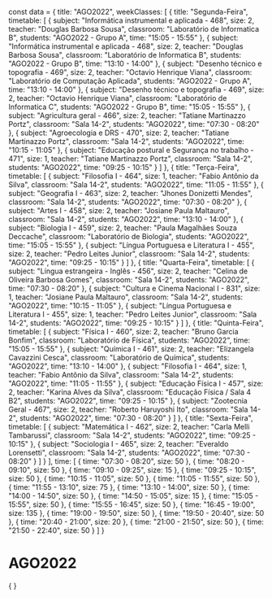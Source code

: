 const data = {
  title: "AGO2022",
  weekClasses: [
    {
      title: "Segunda-Feira",
      timetable: [
        {
          subject: "Informática instrumental e aplicada - 468",
          size: 2,
          teacher: "Douglas Barbosa Sousa",
          classroom: "Laboratório de Informatica B",
          students: "AGO2022 - Grupo A",
          time: "15:05 - 15:55"
        },
        {
          subject: "Informática instrumental e aplicada - 468",
          size: 2,
          teacher: "Douglas Barbosa Sousa",
          classroom: "Laboratório de Informatica B",
          students: "AGO2022 - Grupo B",
          time: "13:10 - 14:00"
        },
        {
          subject: "Desenho técnico e topografia - 469",
          size: 2,
          teacher: "Octavio Henrique Viana",
          classroom: "Laboratório de Computação Aplicada",
          students: "AGO2022 - Grupo A",
          time: "13:10 - 14:00"
        },
        {
          subject: "Desenho técnico e topografia - 469",
          size: 2,
          teacher: "Octavio Henrique Viana",
          classroom: "Laboratório de Informatica C",
          students: "AGO2022 - Grupo B",
          time: "15:05 - 15:55"
        },
        {
          subject: "Agricultura geral - 466",
          size: 2,
          teacher: "Tatiane Martinazzo Portz",
          classroom: "Sala 14-2",
          students: "AGO2022",
          time: "07:30 - 08:20"
        },
        {
          subject: "Agroecologia e DRS - 470",
          size: 2,
          teacher: "Tatiane Martinazzo Portz",
          classroom: "Sala 14-2",
          students: "AGO2022",
          time: "10:15 - 11:05"
        },
        {
          subject: "Educação postural e Segurança no trabalho - 471",
          size: 1,
          teacher: "Tatiane Martinazzo Portz",
          classroom: "Sala 14-2",
          students: "AGO2022",
          time: "09:25 - 10:15"
        }
      ]
    },
    {
      title: "Terça-Feira",
      timetable: [
        {
          subject: "Filosofia I - 464",
          size: 1,
          teacher: "Fabio Antônio da Silva",
          classroom: "Sala 14-2",
          students: "AGO2022",
          time: "11:05 - 11:55"
        },
        {
          subject: "Geografia I - 463",
          size: 2,
          teacher: "Jhones Donizetti Mendes",
          classroom: "Sala 14-2",
          students: "AGO2022",
          time: "07:30 - 08:20"
        },
        {
          subject: "Artes I - 458",
          size: 2,
          teacher: "Josiane Paula Maltauro",
          classroom: "Sala 14-2",
          students: "AGO2022",
          time: "13:10 - 14:00"
        },
        {
          subject: "Biologia I - 459",
          size: 2,
          teacher: "Paula Magalhães Souza Deccache",
          classroom: "Laboratório de Biologia",
          students: "AGO2022",
          time: "15:05 - 15:55"
        },
        {
          subject: "Língua Portuguesa e Literatura I - 455",
          size: 2,
          teacher: "Pedro Leites Junior",
          classroom: "Sala 14-2",
          students: "AGO2022",
          time: "09:25 - 10:15"
        }
      ]
    },
    {
      title: "Quarta-Feira",
      timetable: [
        {
          subject: "Língua estrangeira - Inglês - 456",
          size: 2,
          teacher: "Celina de Oliveira Barbosa Gomes",
          classroom: "Sala 14-2",
          students: "AGO2022",
          time: "07:30 - 08:20"
        },
        {
          subject: "Cultura e Cinema Nacional I - 831",
          size: 1,
          teacher: "Josiane Paula Maltauro",
          classroom: "Sala 14-2",
          students: "AGO2022",
          time: "10:15 - 11:05"
        },
        {
          subject: "Língua Portuguesa e Literatura I - 455",
          size: 1,
          teacher: "Pedro Leites Junior",
          classroom: "Sala 14-2",
          students: "AGO2022",
          time: "09:25 - 10:15"
        }
      ]
    },
    {
      title: "Quinta-Feira",
      timetable: [
        {
          subject: "Física I - 460",
          size: 2,
          teacher: "Bruno Garcia Bonfim",
          classroom: "Laboratório de Física",
          students: "AGO2022",
          time: "15:05 - 15:55"
        },
        {
          subject: "Química I - 461",
          size: 2,
          teacher: "Elizangela Cavazzini Cesca",
          classroom: "Laboratório de Química",
          students: "AGO2022",
          time: "13:10 - 14:00"
        },
        {
          subject: "Filosofia I - 464",
          size: 1,
          teacher: "Fabio Antônio da Silva",
          classroom: "Sala 14-2",
          students: "AGO2022",
          time: "11:05 - 11:55"
        },
        {
          subject: "Educação Física I - 457",
          size: 2,
          teacher: "Karina Alves da Silva",
          classroom: "Educação Física / Sala 4 B2",
          students: "AGO2022",
          time: "09:25 - 10:15"
        },
        {
          subject: "Zootecnia Geral - 467",
          size: 2,
          teacher: "Roberto Haruyoshi Ito",
          classroom: "Sala 14-2",
          students: "AGO2022",
          time: "07:30 - 08:20"
        }
      ]
    },
    {
      title: "Sexta-Feira",
      timetable: [
        {
          subject: "Matemática I - 462",
          size: 2,
          teacher: "Carla Melli Tambarussi",
          classroom: "Sala 14-2",
          students: "AGO2022",
          time: "09:25 - 10:15"
        },
        {
          subject: "Sociologia I - 465",
          size: 2,
          teacher: "Everaldo Lorensetti",
          classroom: "Sala 14-2",
          students: "AGO2022",
          time: "07:30 - 08:20"
        }
      ]
    }
  ],
  time: [
    {
      time: "07:30 - 08:20",
      size: 50
    },
    {
      time: "08:20 - 09:10",
      size: 50
    },
    {
      time: "09:10 - 09:25",
      size: 15
    },
    {
      time: "09:25 - 10:15",
      size: 50
    },
    {
      time: "10:15 - 11:05",
      size: 50
    },
    {
      time: "11:05 - 11:55",
      size: 50
    },
    {
      time: "11:55 - 13:10",
      size: 75
    },
    {
      time: "13:10 - 14:00",
      size: 50
    },
    {
      time: "14:00 - 14:50",
      size: 50
    },
    {
      time: "14:50 - 15:05",
      size: 15
    },
    {
      time: "15:05 - 15:55",
      size: 50
    },
    {
      time: "15:55 - 16:45",
      size: 50
    },
    {
      time: "16:45 - 19:00",
      size: 135
    },
    {
      time: "19:00 - 19:50",
      size: 50
    },
    {
      time: "19:50 - 20:40",
      size: 50
    },
    {
      time: "20:40 - 21:00",
      size: 20
    },
    {
      time: "21:00 - 21:50",
      size: 50
    },
    {
      time: "21:50 - 22:40",
      size: 50
    }
  ]
}

# AGO2022

<div>
    {
        <Grid
            title={data.title} 
            weekClasses={data.weekClasses} 
            time={data.time}
        />
    }
</div>